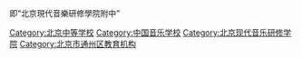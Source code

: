 即“北京現代音樂研修學院附中”
[[Category:北京中等学校|Category:北京中等学校]]
[[Category:中国音乐学校|Category:中国音乐学校]]
[[Category:北京现代音乐研修学院|Category:北京现代音乐研修学院]]
[[Category:北京市通州区教育机构|Category:北京市通州区教育机构]]
{{Category main|北京市现代音乐学校}}